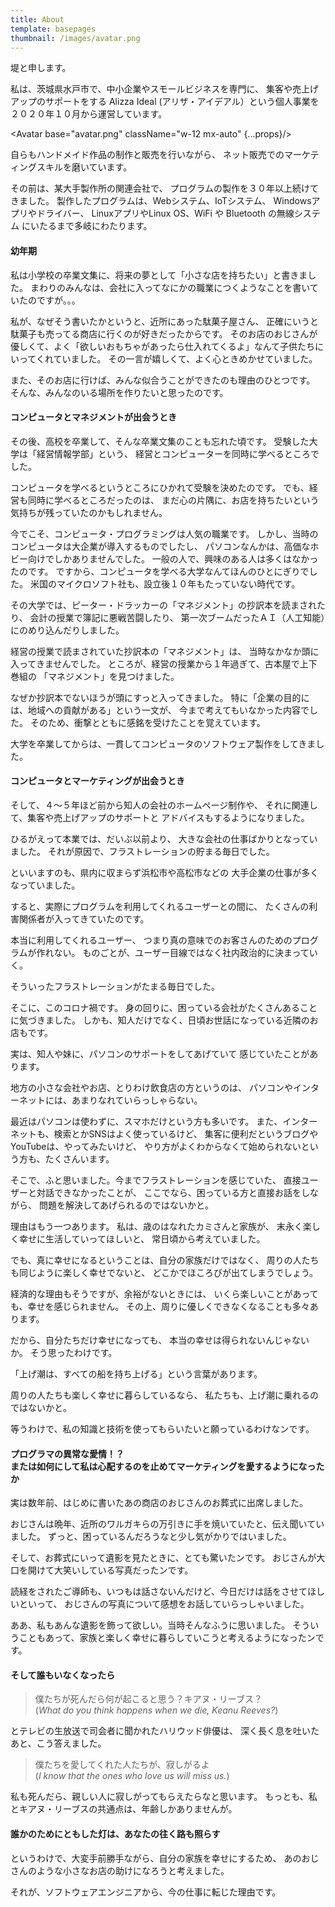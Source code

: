 ```yaml
---
title: About
template: basepages
thumbnail: /images/avatar.png
---
```


堤と申します。

私は、茨城県水戸市で、中小企業やスモールビジネスを専門に、
集客や売上げアップのサポートをする
Alizza Ideal (アリザ・アイデアル）という個人事業を
２０２０年１０月から運営しています。

<Avatar base="avatar.png" className="w-12 mx-auto" {...props}/>

自らもハンドメイド作品の制作と販売を行いながら、
ネット販売でのマーケティングスキルを磨いています。

その前は、某大手製作所の関連会社で、
プログラムの製作を３０年以上続けてきました。
製作したプログラムは、Webシステム、IoTシステム、
Windowsアプリやドライバー、
LinuxアプリやLinux OS、WiFi や Bluetooth の無線システム
にいたるまで多岐にわたります。

#### 幼年期

私は小学校の卒業文集に、将来の夢として「小さな店を持ちたい」と書きました。
まわりのみんなは、会社に入ってなにかの職業につくようなことを書いていたのですが。。。

私が、なぜそう書いたかというと、近所にあった駄菓子屋さん、
正確にいうと駄菓子も売ってる商店に行くのが好きだったからです。
そのお店のおじさんが優しくて、よく「欲しいおもちゃがあったら仕入れてくるよ」なんて子供たちにいってくれていました。
その一言が嬉しくて、よく心ときめかせていました。

また、そのお店に行けば、みんな似合うことができたのも理由のひとつです。
そんな、みんなのいる場所を作りたいと思ったのです。

#### コンピュータとマネジメントが出会うとき

その後、高校を卒業して、そんな卒業文集のことも忘れた頃です。
受験した大学は「経営情報学部」という、
経営とコンピューターを同時に学べるところでした。

コンピュータを学べるというところにひかれて受験を決めたのです。
でも、経営も同時に学べるところだったのは、
まだ心の片隅に、お店を持ちたいという気持ちが残っていたのかもしれません。

今でこそ、コンピュータ・プログラミングは人気の職業です。
しかし、当時のコンピュータは大企業が導入するものでしたし、
パソコンなんかは、高価なホビー向けでしかありませんでした。
一般の人で、興味のある人は多くはなかったのです。
ですから、コンピュータを学べる大学なんてほんのひとにぎりでした。
米国のマイクロソフト社も、設立後１０年もたっていない時代です。

その大学では、ピーター・ドラッカーの「マネジメント」の抄訳本を読まされたり、
会計の授業で簿記に悪戦苦闘したり、
第一次ブームだったＡＩ（人工知能）にのめり込んだりしました。

経営の授業で読まされていた抄訳本の「マネジメント」は、
当時なかなか頭に入ってきませんでした。
ところが、経営の授業から１年過ぎて、古本屋で上下巻組の
「マネジメント」を見つけました。

なぜか抄訳本でないほうが頭にすっと入ってきました。
特に「企業の目的には、地域への貢献がある」という一文が、
今まで考えてもいなかった内容でした。
そのため、衝撃とともに感銘を受けたことを覚えています。

大学を卒業してからは、一貫してコンピュータのソフトウェア製作をしてきました。

#### コンピュータとマーケティングが出会うとき

そして、４〜５年ほど前から知人の会社のホームページ制作や、
それに関連して、集客や売上げアップのサポートと
アドバイスもするようになりました。

ひるがえって本業では、だいぶ以前より、
大きな会社の仕事ばかりとなっていました。
それが原因で、フラストレーションの貯まる毎日でした。

といいますのも、県内に収まらず浜松市や高松市などの
大手企業の仕事が多くなっていました。

すると、実際にプログラムを利用してくれるユーザーとの間に、
たくさんの利害関係者が入ってきていたのです。

本当に利用してくれるユーザー、
つまり真の意味でのお客さんのためのプログラムが作れない。
ものごとが、ユーザー目線ではなく社内政治的に決まっていく。

そういったフラストレーションがたまる毎日でした。

そこに、このコロナ禍です。
身の回りに、困っている会社がたくさんあることに気づきました。
しかも、知人だけでなく、日頃お世話になっている近隣のお店もです。

実は、知人や妹に、パソコンのサポートをしてあげていて
感じていたことがあります。

地方の小さな会社やお店、とりわけ飲食店の方というのは、
パソコンやインターネットには、あまりなれていらっしゃらない。

最近はパソコンは使わずに、スマホだけという方も多いです。
また、インターネットも、検索とかSNSはよく使っているけど、
集客に便利だというブログやYouTubeは、やってみたいけど、
やり方がよくわからなくて始められないという方も、たくさんいます。

そこで、ふと思いました。今までフラストレーションを感じていた、
直接ユーザーと対話できなかったことが、
ここでなら、困っている方と直接お話をしながら、
問題を解決してあげられるのではないかと。

理由はもう一つあります。
私は、歳のはなれたカミさんと家族が、
末永く楽しく幸せに生活していってほしいと、
常日頃から考えていました。

でも、真に幸せになるということは、自分の家族だけではなく、
周りの人たちも同じように楽しく幸せでないと、
どこかでほころびが出てしまうでしょう。

経済的な理由もそうですが、余裕がないときには、
いくら楽しいことがあっても、幸せを感じられません。
その上、周りに優しくできなくなることも多々あります。

だから、自分たちだけ幸せになっても、
本当の幸せは得られないんじゃないか。
そう思ったわけです。

「上げ潮は、すべての船を持ち上げる」という言葉があります。

周りの人たちも楽しく幸せに暮らしているなら、
私たちも、上げ潮に乗れるのではないかと。

等うわけで、私の知識と技術を使ってもらいたいと願っているわけなンです。

#### プログラマの異常な愛情！？<br/>または如何にして私は心配するのを止めてマーケティングを愛するようになったか

実は数年前、はじめに書いたあの商店のおじさんのお葬式に出席しました。

おじさんは晩年、近所のワルガキらの万引きに手を焼いていたと、伝え聞いていました。
ずっと、困っているんだろうなと少し気がかりではいました。

そして、お葬式にいって遺影を見たときに、とても驚いたンです。
おじさんが大口を開けて大笑いしている写真だったンです。

読経をされたご導師も、いつもは話さないんだけど、今日だけは話をさせてほしいといって、
おじさんの写真について感想をお話していらっしゃいました。

ああ、私もあんな遺影を飾って欲しい。当時そんなふうに思いました。
そういうこともあって、家族と楽しく幸せに暮らしていこうと考えるようになったンです。

#### そして誰もいなくなったら

>    僕たちが死んだら何が起こると思う？キアヌ・リーブス？<br/>
>    (_What do you think happens when we die, Keanu Reeves?_)

とテレビの生放送で司会者に聞かれたハリウッド俳優は、
深く長く息を吐いたあと、こう答えました。

>    僕たちを愛してくれた人たちが、寂しがるよ<br/>
>    (_I know that the ones who love us will miss us._)

私も死んだら、親しい人に寂しがってもらえたらなと思います。
もっとも、私とキアヌ・リーブスの共通点は、年齢しかありませんが。

#### 誰かのためにともした灯は、あなたの往く路も照らす

というわけで、大変手前勝手ながら、自分の家族を幸せにするため、
あのおじさんのような小さなお店の助けになろうと考えました。

それが、ソフトウェアエンジニアから、今の仕事に転じた理由です。

